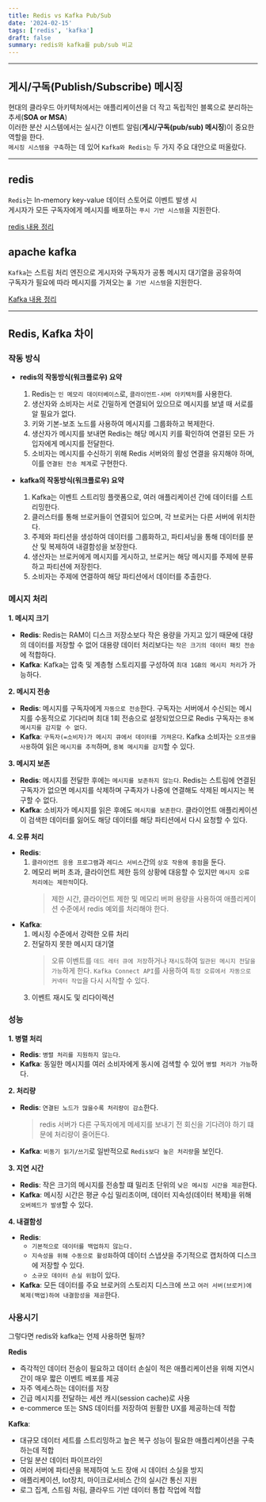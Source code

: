 ```yaml
---
title: Redis vs Kafka Pub/Sub
date: '2024-02-15'
tags: ['redis', 'kafka']
draft: false
summary: redis와 kafka를 pub/sub 비교
---
```


<TOCInline toc={props.toc} toHeading={4} />

---

## 게시/구독(Publish/Subscribe) 메시징

현대의 클라우드 아키텍처에서는 애플리케이션을 더 작고 독립적인 블록으로 분리하는 추세(**SOA or MSA**)  
이러한 분산 시스템에서는 실시간 이벤트 알림(**게시/구독(pub/sub) 메시징**)이 중요한 역할을 한다.  
`메시징 시스템을 구축`하는 데 있어 `Kafka와 Redis는` 두 가지 주요 대안으로 떠올랐다.

---

## redis

`Redis`는 In-memory key-value 데이터 스토어로 이벤트 발생 시   
게시자가 모든 구독자에게 메시지를 배포하는 `푸시 기반 시스템`을 지원한다.

[redis 내용 정리](/blog/about-redis)

## apache kafka

`Kafka`는 스트림 처리 엔진으로 게시자와 구독자가 공통 메시지 대기열을 공유하여  
구독자가 필요에 따라 메시지를 가져오는 `풀 기반 시스템`을 지원한다.

[Kafka 내용 정리](/blog/about-apache-kafka)

---

## Redis, Kafka 차이

### 작동 방식

- **redis의 작동방식(워크플로우) 요약**

  1. Redis는 `인 메모리 데이터베이스`로, `클라이언트-서버 아키텍처`를 사용한다.
  2. 생산자와 소비자는 서로 긴밀하게 연결되어 있으므로 메시지를 보낼 때 서로를 알 필요가 없다.
  3. 키와 기본-보조 노드를 사용하여 메시지를 그룹화하고 복제한다.
  4. 생산자가 메시지를 보내면 Redis는 해당 메시지 키를 확인하여 연결된 모든 가입자에게 메시지를 전달한다.
  5. 소비자는 메시지를 수신하기 위해 Redis 서버와의 활성 연결을 유지해야 하며, 이를 `연결된 전송 체계`로 구현한다.

- **kafka의 작동방식(워크플로우) 요약**

  1.  Kafka는 이벤트 스트리밍 플랫폼으로, 여러 애플리케이션 간에 데이터를 스트리밍한다.
  2.  클러스터를 통해 브로커들이 연결되어 있으며, 각 브로커는 다른 서버에 위치한다.
  3.  주제와 파티션을 생성하여 데이터를 그룹화하고, 파티셔닝을 통해 데이터를 분산 및 복제하여 내결함성을 보장한다.
  4.  생산자는 브로커에게 메시지를 게시하고, 브로커는 해당 메시지를 주제에 분류하고 파티션에 저장힌다.
  5.  소비자는 주제에 연결하여 해당 파티션에서 데이터를 추출한다.

### 메시지 처리

**1. 메시지 크기**

- **Redis**: Redis는 RAM이 디스크 저장소보다 작은 용량을 가지고 있기 때문에 대량의 데이터를 저장할 수 없어 대용량 데이터 처리보다는 `작은 크기의 데이터 패킷 전송`에 적합하다.
- **Kafka**: Kafka는 압축 및 계층형 스토리지를 구성하여 `최대 1GB의 메시지 처리`가 가능하다.

**2. 메시지 전송**

- **Redis**: 메시지를 구독자에게 `자동으로 전송`한다. 구독자는 서버에서 수신되는 메시지를 수동적으로 기다리며 최대 1회 전송으로 설정되었으므로 Redis 구독자는 `중복 메시지를 감지할 수 없다`.
- **Kafka**: `구독자(=소비자)가 메시지 큐에서 데이터를 가져온다`. Kafka 소비자는 `오프셋을 사용`하여 읽은 `메시지를 추적`하며, `중복 메시지를 감지`할 수 있다.

**3. 메시지 보존**

- **Redis**: 메시지를 전달한 후에는 `메시지를 보존하지 않는다`. Redis는 스트림에 연결된 구독자가 없으면 메시지를 삭제하며 구족자가 나중에 연결해도 삭제된 메시지는 복구할 수 없다.
- **Kafka**: 소비자가 메시지를 읽은 후에도 `메시지를 보존한다`. 클라이언트 애플리케이션이 검색한 데이터를 잃어도 해당 데이터를 해당 파티션에서 다시 요청할 수 있다.

**4. 오류 처리**

- **Redis**:
  1. `클라이언트 응용 프로그램`과 `레디스 서비스`간의 `상호 작용에 중점`을 둔다.
  2. 메모리 버퍼 초과, 클라이언트 제한 등의 상황에 대응할 수 있지만 `메시지 오류 처리에는 제한적`이다.
     > 제한 시간, 클라이언트 제한 및 메모리 버퍼 용량을 사용하여 애플리케이션 수준에서 redis 예외를 처리해야 한다.
- **Kafka**:
  1. 메시징 수준에서 강력한 오류 처리
  2. 전달하지 못한 메시지 대기열
     > 오류 이벤트를 `데드 레터 큐에 저장`하거나 `재시도`하여 `일관된 메시지 전달을 가능`하게 한다. `Kafka Connect API`를 사용하여 `특정 오류에서 자동으로 커넥터 작업`을 다시 시작할 수 있다.
  3. 이벤트 재시도 및 리다이렉션

### 성능

**1. 병렬 처리**

- **Redis**: `병렬 처리를 지원하지 않는다`.
- **Kafka**: 동일한 메시지를 여러 소비자에게 동시에 검색할 수 있어 `병렬 처리가 가능`하다.

**2. 처리량**

- **Redis**: `연결된 노드가 많을수록 처리량이 감소`한다.
  > redis 서버가 다른 구독자에게 메세지를 보내기 전 회신을 기다려야 하기 떄문에 처리량이 줄어든다.
- **Kafka**: `비동기 읽기/쓰기`로 일반적으로 `Redis보다 높은 처리량`을 보인다.

**3. 지연 시간**

- **Redis**: 작은 크기의 메시지를 전송할 떄 밀리초 단위의 `낮은 메시징 시간을 제공`한다.
- **Kafka**: 메시징 시간은 평균 수십 밀리초이며, 데이터 지속성(데이터 복제)을 위해 `오버헤드가 발생`할 수 있다.

**4. 내결함성**

- **Redis**:
  - `기본적으로 데이터를 백업하지 않는다.`
  - `지속성을 위해 수동으로 활성화`하여 데이터 스냅샷을 주기적으로 캡처하여 디스크에 저장할 수 있다.
  - `소규모 데이터 손실 위험`이 있다.
- **Kafka**: 모든 데이터를 주요 브로커의 스토리지 디스크에 쓰고 `여러 서버(브로커)에 복제(백업)하여 내결함성을 제공`한다.

### 사용시기

그렇다면 redis와 kafka는 언제 사용하면 될까?

**Redis**

- 즉각적인 데이터 전송이 필요하고 데이터 손실이 적은 애플리케이션을 위해 지연시간이 매우 짧은 이벤트 베포를 제공
- 자주 엑세스하는 데이터를 저장
- 긴급 메시지를 전달하는 세션 캐시(session cache)로 사용
- e-commerce 또는 SNS 데이터를 저장하여 원활한 UX를 제공하는데 적합

**Kafka**:

- 대규모 데이터 세트를 스트리밍하고 높은 복구 성능이 필요한 애플리케이션을 구축하는데 적합
- 단일 분산 데이터 파이프라인
- 여러 서버에 파티션을 복제하여 노드 장애 시 데이터 소실을 방지
- 애플리케이션, Iot장치, 마이크로서비스 간의 실시간 통신 지원
- 로그 집계, 스트림 처림, 클라우드 기반 데이터 통합 작업에 적합
